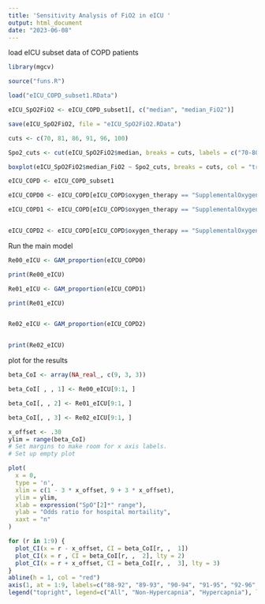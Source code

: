 ```yaml
---
title: 'Sensitivity Analysis of FiO2 in eICU '
output: html_document
date: "2023-06-08"
---
```

load eICU subset data of COPD patients
```r
library(mgcv)

source("funs.R")

load("eICU_COPD_subset1.RData")
```


```r
eICU_SpO2FiO2 <- eICU_COPD_subset1[, c("median", "median_FiO2")]

save(eICU_SpO2FiO2, file = "eICU_SpO2FiO2.RData")
```


```r
cuts <- c(70, 81, 86, 91, 96, 100)

Spo2_cuts <- cut(eICU_SpO2FiO2$median, breaks = cuts, labels = c("70-80", "81-85", "86-90", "91-95", "96-100"))

boxplot(eICU_SpO2FiO2$median_FiO2 ~ Spo2_cuts, breaks = cuts, col = "transparent",  xlab = "median SpO2", ylab= "median FiO2")

```

```r
eICU_COPD <- eICU_COPD_subset1

eICU_COPD0 <- eICU_COPD[eICU_COPD$oxygen_therapy == "SupplementalOxygen", ]

eICU_COPD1 <- eICU_COPD[eICU_COPD$oxygen_therapy == "SupplementalOxygen" & eICU_COPD$Hypercapnia == "Non-Hypercapnia", ]


eICU_COPD2 <- eICU_COPD[eICU_COPD$oxygen_therapy == "SupplementalOxygen" & eICU_COPD$Hypercapnia == "Hypercapnia", ]

```



Run the main model
```r
Re00_eICU <- GAM_proportion(eICU_COPD0)

print(Re00_eICU)

Re01_eICU <- GAM_proportion(eICU_COPD1)

print(Re01_eICU)


Re02_eICU <- GAM_proportion(eICU_COPD2)


print(Re02_eICU)

```

plot for the results
```r
beta_CoI <- array(NA_real_, c(9, 3, 3))

beta_CoI[ , , 1] <- Re00_eICU[9:1, ]

beta_CoI[, , 2] <- Re01_eICU[9:1, ]

beta_CoI[, , 3] <- Re02_eICU[9:1, ]

x_offset <- .30
ylim = range(beta_CoI)
# Set margins to make room for x axis labels.
# Set up empty plot

plot(
  x = 0,
  type = 'n',
  xlim = c(1 - 3 * x_offset, 9 + 3 * x_offset),
  ylim = ylim,
  xlab = expression("SpO"[2]*" range"),
  ylab = "Odds ratio for hospital mortaility",
  xaxt = "n"
)

for (r in 1:9) {
  plot_CI(x = r - x_offset, CI = beta_CoI[r, ,  1])
  plot_CI(x = r , CI = beta_CoI[r, ,  2], lty = 2)
  plot_CI(x = r + x_offset, CI = beta_CoI[r, ,  3], lty = 3)
}
abline(h = 1, col = "red")
axis(1, at = 1:9, labels=c("88-92", "89-93", "90-94", "91-95", "92-96", "93-97", "94-98", "95-99", "96-100"))
legend("topright", legend=c("All", "Non-Hypercapnia", "Hypercapnia"), lty = 1:3, cex=0.8, bty ="n")


```








